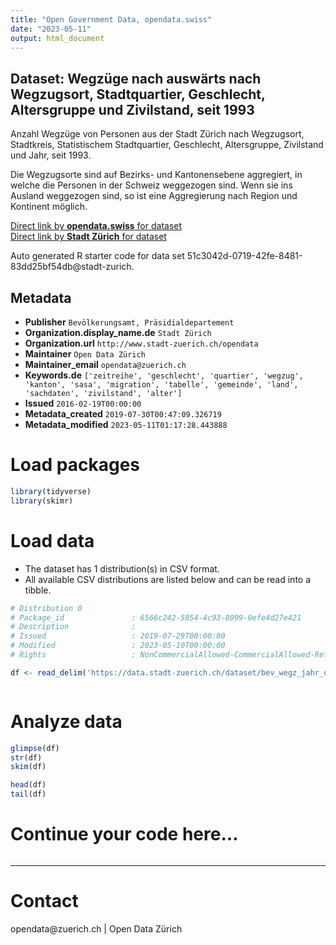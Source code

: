 ```yaml
---
title: "Open Government Data, opendata.swiss"
date: "2023-05-11"
output: html_document
---
```


## Dataset: Wegzüge nach auswärts nach Wegzugsort, Stadtquartier, Geschlecht, Altersgruppe und Zivilstand, seit 1993


Anzahl Wegzüge von Personen aus der Stadt Zürich nach Wegzugsort, Stadtkreis, Statistischem Stadtquartier, Geschlecht, Altersgruppe, Zivilstand und Jahr, seit 1993.

Die Wegzugsorte sind auf Bezirks- und Kantonensebene aggregiert, in welche die Personen in der Schweiz weggezogen sind. Wenn sie ins Ausland weggezogen sind, so ist eine Aggregierung nach Region und Kontinent möglich.


[Direct link by **opendata.swiss** for dataset](https://opendata.swiss/de/dataset/wegzuge-nach-wegzugsort-stadtquartier-geschlecht-altersgruppe-und-zivilstand-seit-19931)<br>
[Direct link by **Stadt Zürich** for dataset](https://data.stadt-zuerich.ch/dataset/bev_wegz_jahr_quartier_ag_zivilstand_od3522)

Auto generated R starter code for data set 51c3042d-0719-42fe-8481-83dd25bf54db@stadt-zurich.

## Metadata

- **Publisher** `Bevölkerungsamt, Präsidialdepartement`
- **Organization.display_name.de** `Stadt Zürich`
- **Organization.url** `http://www.stadt-zuerich.ch/opendata`
- **Maintainer** `Open Data Zürich`
- **Maintainer_email** `opendata@zuerich.ch`
- **Keywords.de** `['zeitreihe', 'geschlecht', 'quartier', 'wegzug', 'kanton', 'sasa', 'migration', 'tabelle', 'gemeinde', 'land', 'sachdaten', 'zivilstand', 'alter']`
- **Issued** `2016-02-19T00:00:00`
- **Metadata_created** `2019-07-30T00:47:09.326719`
- **Metadata_modified** `2023-05-11T01:17:28.443888`


# Load packages

```r

library(tidyverse)
library(skimr)

```

# Load data

-   The dataset has 1 distribution(s) in CSV format.
-   All available CSV distributions are listed below and can be read into a tibble.

```r

# Distribution 0
# Package_id               : 6566c242-5854-4c93-8099-0efe4d27e421
# Description              : 
# Issued                   : 2019-07-29T00:00:00
# Modified                 : 2023-05-10T00:00:00
# Rights                   : NonCommercialAllowed-CommercialAllowed-ReferenceNotRequired

df <- read_delim('https://data.stadt-zuerich.ch/dataset/bev_wegz_jahr_quartier_ag_zivilstand_od3522/download/BEV352OD3522.csv')



```

# Analyze data

```r

glimpse(df)
str(df)
skim(df)

head(df)
tail(df)

```

# Continue your code here...

```r

```

------------------------------------------------------------------------

# Contact

opendata@zuerich.ch | Open Data Zürich

